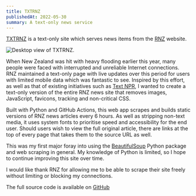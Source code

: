 ```yaml
---
title: TXTRNZ
publishedAt: 2022-05-30
summary: A text-only news service
---
```


[TXTRNZ](https://txtrnz.tom.so) is a text-only site which serves news items from the [RNZ](https://rnz.co.nz) website.

![Desktop view of TXTRNZ.](/txtrnz.webp)

When New Zealand was hit with heavy flooding earlier this year, many people were faced with interrupted and unreliable Internet connections. RNZ maintained a text-only page with live updates over this period for users with limited mobile data which was fantastic to see. Inspired by this effort, as well as that of existing initiatives such as [Text NPR](https://text.npr.org/), I wanted to create a text-only version of the entire RNZ news site that removes images, JavaScript, favicons, tracking and non-critical CSS.

Built with Python and GitHub Actions, this web app scrapes and builds static versions of RNZ news articles every 6 hours. As well as stripping non-text media, it uses system fonts to prioritise speed and accessibility for the end user. Should users wish to view the full original article, there are links at the top of every page that takes them to the source URL as well.

This was my first major foray into using the [BeautifulSoup](https://beautiful-soup-4.readthedocs.io/en/latest/) Python package and web scraping in general. My knowledge of Python is limited, so I hope to continue improving this site over time.

I would like thank RNZ for allowing me to be able to scrape their site freely without limiting or blocking my connections.

The full source code is available on [GitHub](https://github.com/et0and/rnztxt)
